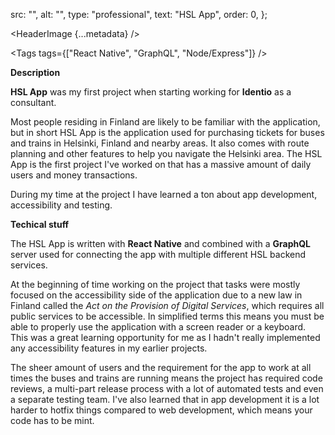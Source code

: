
  src: "",
  alt: "",
  type: "professional",
  text: "HSL App",
  order: 0,
};

<HeaderImage
  {...metadata}
/>

<Tags
  tags={["React Native", "GraphQL", "Node/Express"]}
/>

**Description**

**HSL App** was my first project when starting working for **Identio** as a consultant.

Most people residing in Finland are likely to be familiar with the application, but in short HSL App is the application used for purchasing tickets for buses and trains in Helsinki, Finland and nearby areas.
It also comes with route planning and other features to help you navigate the Helsinki area.
The HSL App is the first project I've worked on that has a massive amount of daily users and money transactions.

During my time at the project I have learned a ton about app development, accessibility and testing.

**Techical stuff**

The HSL App is written with **React Native** and combined with a **GraphQL** server used for connecting the app with multiple different HSL backend services.

At the beginning of time working on the project that tasks were mostly focused on the accessibility side of the application due to a new law in Finland called the *Act on the Provision of Digital Services*, which requires all public services to be accessible.
In simplified terms this means you must be able to properly use the application with a screen reader or a keyboard.
This was a great learning opportunity for me as I hadn't really implemented any accessibility features in my earlier projects.

The sheer amount of users and the requirement for the app to work at all times the buses and trains are running means the project has required code reviews, a multi-part release process with a lot of automated tests and even a separate testing team.
I've also learned that in app development it is a lot harder to hotfix things compared to web development, which means your code has to be mint.

